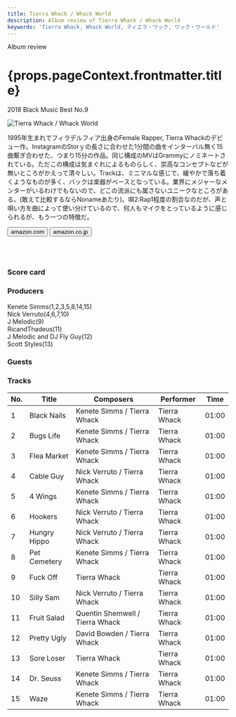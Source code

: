 ```yaml
---
title: Tierra Whack / Whack World
description: Album review of Tierra Whack / Whack World
keywords: 'Tierra Whack, Whack World, ティエラ・ワック, ワック・ワールド'
---
```




<p className="largeP">Album review</p>
<h1 className="h1--no--margin">{props.pageContext.frontmatter.title}</h1>
<p className="largeP"><Link to="/best50/2018/">2018 Black Music Best No.9</Link></p>

<Row  className="image-card-group">
	<Column colMd={3} colLg={4} noGutterMdLeft="">
       <ImageCard>

![Tierra Whack / Whack World](../../images/cd/tierrawhack1L.jpg)

</ImageCard>
	</Column>
	<Column colMd={4} colLg={8} noGutterMdLeft="">
	<p>
	1995年生まれでフィラデルフィア出身のFemale Rapper, Tierra Whackのデビュー作。InstagramのStorｙの長さに合わせた1分間の曲をインターバル無く15曲繋ぎ合わせた、つまり15分の作品。同じ構成のMVはGrammyにノミネートされている。ただこの構成は気まぐれによるものらしく、崇高なコンセプトなどが無いところがかえって清々しい。Trackは、ミニマルな感じで、緩やかで落ち着くようなものが多く、バックは楽器がベースとなっている。業界にメジャーなメンターがいるわけでもないので、どこの流派にも属さないユニークなところがある。(敢えて比較するならNonameあたり)。唄2:Rap1程度の割合なのだが、声と唄い方を曲によって使い分けているので、何人もマイクをとっているように感じられるが、もう一つの特徴だ。
	</p>
	<div>
	  <Button className="button-right-mergin"  href="https://amzn.to/3egRcAN" renderIcon={ArrowUpRight} size='sm' kind='primary'>
      amazon.com
    </Button>
    <Button className="button-right-mergin"  href="https://amzn.to/3hMYbUf" renderIcon={ArrowUpRight} size='sm' kind='secondary'>
      amazon.co.jp
    </Button>
	</div>
	<a style="display:inline-block;overflow:hidden;background:url(https://linkmaker.itunes.apple.com/ja-jp/lockup.svg?releaseDate=2018-05-30&kind=album&bubble=apple_music&style=mono-black) no-repeat;width:180px;height:45px;" href="https://geo.music.apple.com/jp/album/whack-world/1388073103?mt=1&app=music&ls=1&at=11lcug"></a>
	<a style="display:inline-block;overflow:hidden;background:url(https://linkmaker.itunes.apple.com/ja-jp/badge-lrg.svg?releaseDate=2018-05-30T00:00:00Z&kind=album&bubble=itunes_music) no-repeat;width:140px;height:45px;" href="https://geo.music.apple.com/jp/album/whack-world/1388073103?app=itunes&at=11lcug"></a>
	</Column>
</Row>
<Row >
	<Column colMd={4} colLg={4} noGutterMdLeft="">
<div>
    <h3>Score card</h3>
	<SliderJS1 value="3" />
    <SliderJS2 value="2" />
	<SliderJS3 value="1" />
    <SliderJS4 value="8" />
</div>
</Column>
<Column colMd={8} colLg={8} noGutterMdLeft="">
<div>
<h3>Producers</h3>
<p>
Kenete Simms(1,2,3,5,8,14,15)
<br/>Nick Verruto(4,6,7,10)
<br/>J Melodic(9)
<br/>RicandThadeus(11)
<br/>J Melodic and DJ Fly Guy(12)
<br/>Scott Styles(13)
</p>
<h3>Guests</h3>
<p>
</p>
</div>
</Column>
</Row>

<h3>Tracks</h3>

| No. |	 Title       |	 Composers                     | Performer    |	 Time |
| --- |	------------ | ------------------------------- | ------------ | ----- |
| 1	  |	Black Nails  | Kenete Simms / Tierra Whack     | Tierra Whack |	01:00 |
| 2	  |	Bugs Life    | Kenete Simms / Tierra Whack     | Tierra Whack |	01:00 |
| 3	  |	Flea Market  | Kenete Simms / Tierra Whack     | Tierra Whack |	01:00 |
| 4	  |	Cable Guy    | Nick Verruto / Tierra Whack     | Tierra Whack |	01:00 |
| 5	  |	4 Wings      | Kenete Simms / Tierra Whack     | Tierra Whack |	01:00 |
| 6	  |	Hookers      | Nick Verruto / Tierra Whack     | Tierra Whack |	01:00 |
| 7	  |	Hungry Hippo | Nick Verruto / Tierra Whack     | Tierra Whack |	01:00 |
| 8	  |	Pet Cemetery | Kenete Simms / Tierra Whack     | Tierra Whack |	01:00 |
| 9	  |	Fuck Off     | Tierra Whack                    | Tierra Whack |	01:00 |
| 10  |	Silly Sam    | Nick Verruto / Tierra Whack     | Tierra Whack |	01:00 |
| 11  |	Fruit Salad  | Quentin Shemwell / Tierra Whack | Tierra Whack |	01:00 |
| 12  |	Pretty Ugly  | David Bowden / Tierra Whack     | Tierra Whack |	01:00 |
| 13  |	Sore Loser   | Tierra Whack                    | Tierra Whack |	01:00 |
| 14  |	Dr. Seuss    | Kenete Simms / Tierra Whack     | Tierra Whack |	01:00 |
| 15  |	Waze         | Kenete Simms / Tierra Whack     | Tierra Whack |	01:00 |
